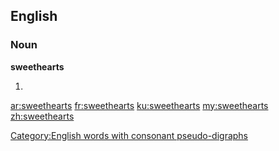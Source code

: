 ==English==

===Noun===
'''sweethearts'''

# {{plural of|[[sweetheart]]}}

[[Category:English words with consonant pseudo-digraphs]]

[[ar:sweethearts]]
[[fr:sweethearts]]
[[ku:sweethearts]]
[[my:sweethearts]]
[[zh:sweethearts]]